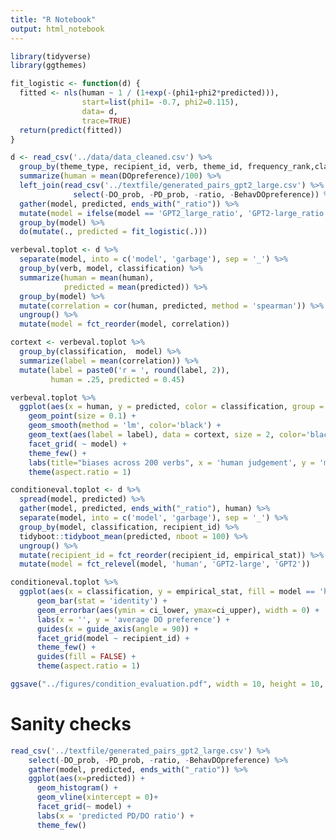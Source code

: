 ```yaml
---
title: "R Notebook"
output: html_notebook
---
```



```r
library(tidyverse)
library(ggthemes)

fit_logistic <- function(d) {
  fitted <- nls(human ~ 1 / (1+exp(-(phi1+phi2*predicted))),
                start=list(phi1= -0.7, phi2=0.115),
                data= d,
                trace=TRUE)
  return(predict(fitted))
}

d <- read_csv('../data/data_cleaned.csv') %>%
  group_by(theme_type, recipient_id, verb, theme_id, frequency_rank,classification) %>%
  summarize(human = mean(DOpreference)/100) %>%
  left_join(read_csv('../textfile/generated_pairs_gpt2_large.csv') %>% 
              select(-DO_prob, -PD_prob, -ratio, -BehavDOpreference)) %>%
  gather(model, predicted, ends_with("_ratio")) %>%
  mutate(model = ifelse(model == 'GPT2_large_ratio', 'GPT2-large_ratio', model)) %>%
  group_by(model) %>%
  do(mutate(., predicted = fit_logistic(.)))
```

```r
verbeval.toplot <- d %>% 
  separate(model, into = c('model', 'garbage'), sep = '_') %>%
  group_by(verb, model, classification) %>%
  summarize(human = mean(human),
            predicted = mean(predicted)) %>%
  group_by(model) %>%
  mutate(correlation = cor(human, predicted, method = 'spearman')) %>%
  ungroup() %>%
  mutate(model = fct_reorder(model, correlation)) 

cortext <- verbeval.toplot %>%
  group_by(classification,  model) %>%
  summarize(label = mean(correlation)) %>%
  mutate(label = paste0('r = ', round(label, 2)),
         human = .25, predicted = 0.45)

verbeval.toplot %>%
  ggplot(aes(x = human, y = predicted, color = classification, group = 1)) +
    geom_point(size = 0.1) +
    geom_smooth(method = 'lm', color='black') +
    geom_text(aes(label = label), data = cortext, size = 2, color='black') +
    facet_grid( ~ model) +
    theme_few() +
    labs(title="biases across 200 verbs", x = 'human judgement', y = 'model prediction') +
    theme(aspect.ratio = 1)
```

```r
conditioneval.toplot <- d %>% 
  spread(model, predicted) %>%
  gather(model, predicted, ends_with("_ratio"), human) %>%
  separate(model, into = c('model', 'garbage'), sep = '_') %>%
  group_by(model, classification, recipient_id) %>%
  tidyboot::tidyboot_mean(predicted, nboot = 100) %>%
  ungroup() %>%
  mutate(recipient_id = fct_reorder(recipient_id, empirical_stat)) %>%
  mutate(model = fct_relevel(model, 'human', 'GPT2-large', 'GPT2'))

conditioneval.toplot %>%
  ggplot(aes(x = classification, y = empirical_stat, fill = model == 'human')) +
      geom_bar(stat = 'identity') +
      geom_errorbar(aes(ymin = ci_lower, ymax=ci_upper), width = 0) +
      labs(x = '', y = 'average DO preference') +
      guides(x = guide_axis(angle = 90)) +
      facet_grid(model ~ recipient_id) +
      theme_few() +
      guides(fill = FALSE) +
      theme(aspect.ratio = 1) 

ggsave("../figures/condition_evaluation.pdf", width = 10, height = 10, unit = 'in')
```

# Sanity checks

```r
read_csv('../textfile/generated_pairs_gpt2_large.csv') %>% 
    select(-DO_prob, -PD_prob, -ratio, -BehavDOpreference) %>% 
    gather(model, predicted, ends_with("_ratio")) %>%
    ggplot(aes(x=predicted)) +
      geom_histogram() +
      geom_vline(xintercept = 0)+
      facet_grid(~ model) +
      labs(x = 'predicted PD/DO ratio') +
      theme_few()
`````
